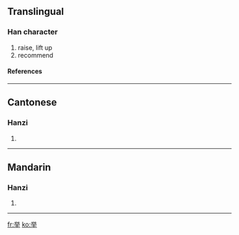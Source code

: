{{see|舉}}<!-- may be replaced by zh-forms -->

==Translingual==
===Han character===
{{Han char|rn=3|rad=丶|as=08|sn=9|four=|canj=火金手 (FCQ)}}
# raise, lift up
# recommend
====References====
{{Han ref|kx=0081.041|hdz=10047.030|uh=4E3E|ud=20030}}
----
==Cantonese==
===Hanzi===
{{yue-hanzi|jyut=|y=geui2}}
# {{defn|Cantonese}}
----
==Mandarin==
===Hanzi===
{{cmn-hanzi|tra=舉|pin=[[jǔ]] ([[ju3]]), [[ne]] ([[nÜe4]]), [[tuō]] ([[tuo1]]), [[zhè]] ([[zhe4]])|wg=chü<sup>3</sup>, <sup>4</sup>, t'o<sup>1</sup>, che<sup>4</sup>}}
# {{defn|Mandarin}}
----
[[fr:举]]
[[ko:举]]
